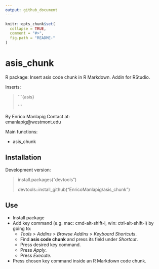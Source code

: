---
output: github_document
---

<!-- README.md is generated from README.Rmd. Please edit that file -->

```{r, echo = FALSE}
knitr::opts_chunk$set(
  collapse = TRUE,
  comment = "#>",
  fig.path = "README-"
)
```

# asis_chunk

R package: Insert asis code chunk in R Markdown. Addin for RStudio.  

Inserts:  

> 
> ´´´{asis}
> 
> ´´´
> 

By Enrico Manlapig
Contact at:  
emanlapig@westmont.edu


Main functions:   

* asis_chunk  

## Installation  
Development version:  

> install.packages("devtools")
>
> devtools::install_github("EnricoManlapig/asis_chunk")  

## Use

* Install package
* Add key command (e.g. mac: cmd-alt-shift-i, win: ctrl-alt-shift-i) by going to:   
    - *Tools* > *Addins* > *Browse Addins* > *Keyboard Shortcuts*.  
    - Find **asis code chunk** and press its field under *Shortcut*. 
    - Press desired key command.
    - Press *Apply*.
    - Press *Execute*.
* Press chosen key command inside an R Markdown code chunk.  

